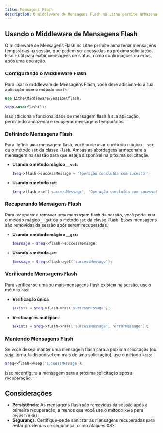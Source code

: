 ```yaml
---
title: Mensagens Flash  
description: O middleware de Mensagens Flash no Lithe permite armazenar e recuperar mensagens temporárias entre solicitações.  
---
```


## Usando o Middleware de Mensagens Flash

O middleware de Mensagens Flash no Lithe permite armazenar mensagens temporárias na sessão, que podem ser acessadas na próxima solicitação. Isso é útil para exibir mensagens de status, como confirmações ou erros, após uma operação.

### Configurando o Middleware Flash

Para usar o middleware de Mensagens Flash, você deve adicioná-lo à sua aplicação com o método `use()`:

```php
use Lithe\Middleware\Session\flash;

$app->use(flash());
```

Isso adiciona a funcionalidade de mensagem flash à sua aplicação, permitindo armazenar e recuperar mensagens temporárias.

### Definindo Mensagens Flash

Para definir uma mensagem flash, você pode usar o método mágico `__set` ou o método `set` da classe `Flash`. Ambas as abordagens armazenam a mensagem na sessão para que esteja disponível na próxima solicitação.

- **Usando o método mágico `__set`**:

  ```php
  $req->flash->successMessage = 'Operação concluída com sucesso!';
  ```

- **Usando o método `set`**:

  ```php
  $req->flash->set('successMessage', 'Operação concluída com sucesso!');
  ```

### Recuperando Mensagens Flash

Para recuperar e remover uma mensagem flash da sessão, você pode usar o método mágico `__get` ou o método `get` da classe `Flash`. Essas mensagens são removidas da sessão após serem recuperadas.

- **Usando o método mágico `__get`**:

  ```php
  $message = $req->flash->successMessage;
  ```

- **Usando o método `get`**:

  ```php
  $message = $req->flash->get('successMessage');
  ```

### Verificando Mensagens Flash

Para verificar se uma ou mais mensagens flash existem na sessão, use o método `has`:

- **Verificação única**:

  ```php
  $exists = $req->flash->has('successMessage');
  ```

- **Verificações múltiplas**:

  ```php
  $exists = $req->flash->has(['successMessage', 'errorMessage']);
  ```

### Mantendo Mensagens Flash

Se você deseja manter uma mensagem flash para a próxima solicitação (ou seja, torná-la disponível em mais de uma solicitação), use o método `keep`:

```php
$req->flash->keep('successMessage');
```

Isso reconfigura a mensagem para a próxima solicitação após a recuperação.

## Considerações

- **Persistência**: As mensagens flash são removidas da sessão após a primeira recuperação, a menos que você use o método `keep` para preservá-las.
- **Segurança**: Certifique-se de sanitizar as mensagens recuperadas para evitar problemas de segurança, como ataques XSS.
